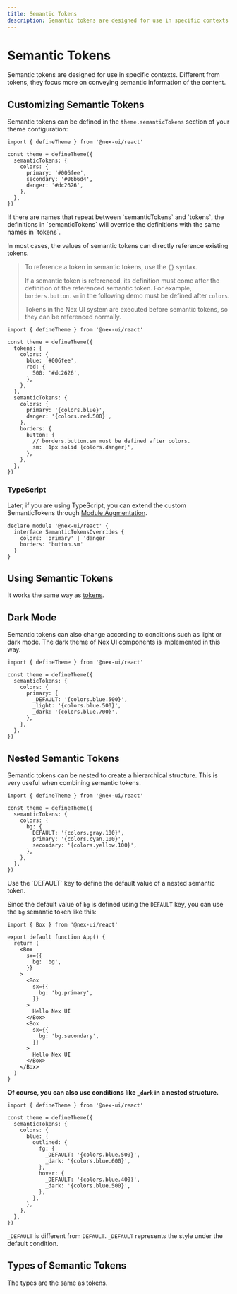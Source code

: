 ```yaml
---
title: Semantic Tokens
description: Semantic tokens are designed for use in specific contexts. Different from tokens, they focus more on conveying semantic information of the content.
---
```



# Semantic Tokens

Semantic tokens are designed for use in specific contexts. Different from tokens, they focus more on conveying semantic information of the content.

## Customizing Semantic Tokens

Semantic tokens can be defined in the `theme.semanticTokens` section of your theme configuration:

```tsx
import { defineTheme } from '@nex-ui/react'

const theme = defineTheme({
  semanticTokens: {
    colors: {
      primary: '#006fee',
      secondary: '#06b6d4',
      danger: '#dc2626',
    },
  },
})
```

<Callout>
  If there are names that repeat between `semanticTokens` and `tokens`, the
  definitions in `semanticTokens` will override the definitions with the same
  names in `tokens`.
</Callout>

In most cases, the values of semantic tokens can directly reference existing tokens.

> To reference a token in semantic tokens, use the `{}` syntax.
>
> If a semantic token is referenced, its definition must come after the definition of the referenced semantic token. For example, `borders.button.sm` in the following demo must be defined after `colors`.
>
> Tokens in the Nex UI system are executed before semantic tokens, so they can be referenced normally.

```tsx
import { defineTheme } from '@nex-ui/react'

const theme = defineTheme({
  tokens: {
    colors: {
      blue: '#006fee',
      red: {
        500: '#dc2626',
      },
    },
  },
  semanticTokens: {
    colors: {
      primary: '{colors.blue}',
      danger: '{colors.red.500}',
    },
    borders: {
      button: {
        // borders.button.sm must be defined after colors.
        sm: '1px solid {colors.danger}',
      },
    },
  },
})
```

### TypeScript

Later, if you are using TypeScript, you can extend the custom SemanticTokens through [Module Augmentation](https://www.typescriptlang.org/docs/handbook/declaration-merging.html#module-augmentation).

```tsx
declare module '@nex-ui/react' {
  interface SemanticTokensOverrides {
    colors: 'primary' | 'danger'
    borders: 'button.sm'
  }
}
```

## Using Semantic Tokens

It works the same way as [tokens](/docs/customization/tokens).

## Dark Mode

Semantic tokens can also change according to conditions such as light or dark mode. The dark theme of Nex UI components is implemented in this way.

```tsx
import { defineTheme } from '@nex-ui/react'

const theme = defineTheme({
  semanticTokens: {
    colors: {
      primary: {
        _DEFAULT: '{colors.blue.500}',
        _light: '{colors.blue.500}',
        _dark: '{colors.blue.700}',
      },
    },
  },
})
```

## Nested Semantic Tokens

Semantic tokens can be nested to create a hierarchical structure. This is very useful when combining semantic tokens.

```tsx
import { defineTheme } from '@nex-ui/react'

const theme = defineTheme({
  semanticTokens: {
    colors: {
      bg: {
        DEFAULT: '{colors.gray.100}',
        primary: '{colors.cyan.100}',
        secondary: '{colors.yellow.100}',
      },
    },
  },
})
```

<Callout type='info'>
  Use the `DEFAULT` key to define the default value of a nested semantic token.
</Callout>

Since the default value of `bg` is defined using the `DEFAULT` key, you can use the `bg` semantic token like this:

```tsx
import { Box } from '@nex-ui/react'

export default function App() {
  return (
    <Box
      sx={{
        bg: 'bg',
      }}
    >
      <Box
        sx={{
          bg: 'bg.primary',
        }}
      >
        Hello Nex UI
      </Box>
      <Box
        sx={{
          bg: 'bg.secondary',
        }}
      >
        Hello Nex UI
      </Box>
    </Box>
  )
}
```

**Of course, you can also use conditions like `_dark` in a nested structure.**

```tsx
import { defineTheme } from '@nex-ui/react'

const theme = defineTheme({
  semanticTokens: {
    colors: {
      blue: {
        outlined: {
          fg: {
            _DEFAULT: '{colors.blue.500}',
            _dark: '{colors.blue.600}',
          },
          hover: {
            _DEFAULT: '{colors.blue.400}',
            _dark: '{colors.blue.500}',
          },
        },
      },
    },
  },
})
```

`_DEFAULT` is different from `DEFAULT`. `_DEFAULT` represents the style under the default condition.

## Types of Semantic Tokens

The types are the same as [tokens](/docs/customization/tokens).

